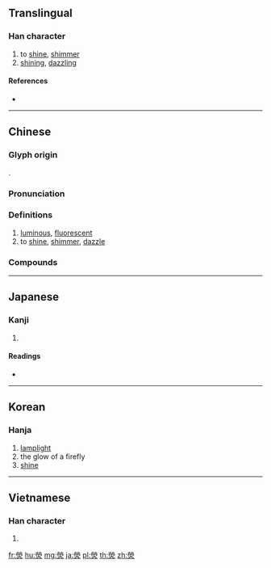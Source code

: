 {{character info/new}}
{{also|荧}}

==Translingual==

===Han character===
{{Han char|rn=86|rad=火|as=10|sn=14|four=99809|canj=FFBF,XFFBF|ids=⿱𤇾火}}

# to [[shine]], [[shimmer]]
# [[shining]], [[dazzling]]

====References====
* {{Han ref|kx=0679.210|dkj=19304|dj=1091.070|hdz=32225.020|uh=7192|ud=29074|bh=BAB7|bd=47799}}

----

==Chinese==
{{zh-forms|s=荧}}

===Glyph origin===
{{Han etym}}
{{Han compound|焱|冂|t1=lamps and candlelight|t2=roof|ls=ic}}.

===Pronunciation===
{{zh-pron
|m=yíng
|c=jing4
|mn=êng
|mc=y
|oc=y
|ma=
|cat=n,v,a
}}

===Definitions===
{{zh-hanzi}}

# [[luminous]], [[fluorescent]]
# to [[shine]], [[shimmer]], [[dazzle]]

===Compounds===
{{zh-der|熒光|熒光燈|熒光筆|熒光板|熒光棒|熒光屏|熒惑|熒煌}}

----

==Japanese==

===Kanji===
{{ja-kanji|grade=|rs=火10}}

# {{alternative form of|螢|lang=ja}} {{gloss|[[luminous]], [[fluorescent]]}}

====Readings====
* {{ja-readings|on=[[けい]] (kei), [[ぎょう]] (gyō), [[こう]] (kō)|kun=[[ひかり]] (hikari)}}

----

==Korean==

===Hanja===
{{ko-hanja|hangeul=형|eumhun=|rv=hyeong|mr=hyŏng|y=hyeng}}

# [[lamplight]]
# the glow of a firefly
# [[shine]]

----

==Vietnamese==

===Han character===
{{vi-hantu|[[huỳnh]]|rs=火10}}

# {{defn|lang=vi|sort=火10}}

[[fr:熒]]
[[hu:熒]]
[[mg:熒]]
[[ja:熒]]
[[pl:熒]]
[[th:熒]]
[[zh:熒]]
